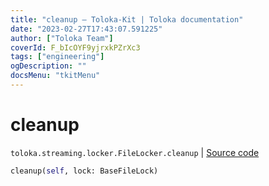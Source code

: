 ```yaml
---
title: "cleanup — Toloka-Kit | Toloka documentation"
date: "2023-02-27T17:43:07.591225"
author: ["Toloka Team"]
coverId: F_bIcOYF9yjrxkPZrXc3
tags: ["engineering"]
ogDescription: ""
docsMenu: "tkitMenu"
---
```


# cleanup
`toloka.streaming.locker.FileLocker.cleanup` | [Source code](https://github.com/Toloka/toloka-kit/blob/v1.1.4/src/streaming/locker.py#L106)

```python
cleanup(self, lock: BaseFileLock)
```
